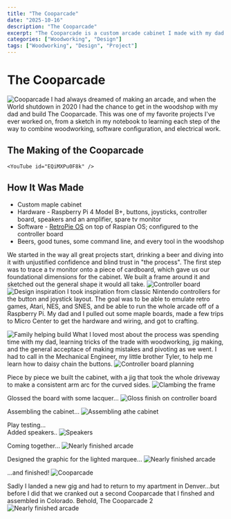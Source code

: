 ```yaml
---
title: "The Cooparcade"
date: "2025-10-16"
description: "The Cooparcade"
excerpt: "The Cooparcade is a custom arcade cabinet I made with my dad."
categories: ["Woodworking", "Design"]
tags: ["Woodworking", "Design", "Project"]
---
```

# The Cooparcade
![Cooparcade](../../assets/blogImg/cooparcade/Cooparcade-Cleveland.png)
I had always dreamed of making an arcade, and when the World shutdown in 2020 I had the chance to get in the woodshop with my dad and build The Cooparcade. 
This was one of my favorite projects I've ever worked on, from a sketch in my notebook to learning each step of the way to combine woodworking, software configuration, and electrical work. 

## The Making of the Cooparcade

    <YouTube id="EQiMXPu0F8k" />

## How It Was Made
* Custom maple cabinet
* Hardware - Raspberry Pi 4 Model B+, buttons, joysticks, controller board, speakers and an amplifier, spare tv monitor
* Software - [RetroPie OS](https://retropie.org.uk/) on top of Raspian OS; configured to the controller board
* Beers, good tunes, some command line, and every tool in the woodshop

We started in the way all great projects start, drinking a beer and diving into it with unjustified confidence and blind trust in "the process". The first step was to trace a tv monitor onto a piece of cardboard, which gave us our foundational dimensions for the cabinet. We built a frame around it and sketched out the general shape it would all take. 
![Controller board](../../assets/blogImg/cooparcade/cooparcade-2-planning.png)
![Design inspiration](../../assets/blogImg/cooparcade/cooparcade-4-controlboard.png)
I took inspiration from classic Nintendo controllers for the button and joystick layout. The goal was to be able to emulate retro games, Atari, NES, and SNES, and be able to run the whole arcade off of a Raspberry Pi. My dad and I pulled out some maple boards, made a few trips to Micro Center to get the hardware and wiring, and got to crafting. 

![Family helping build](../../assets/blogImg/cooparcade/cooparcade-0-helpfrommyfriends.png)
What I loved most about the process was spending time with my dad, learning tricks of the trade with woodworking, jig making, and the general acceptace of making mistakes and pivoting as we went. I had to call in the Mechanical Engineer, my little brother Tyler, to help me learn how to daisy chain the buttons. 
![Controller board planning](../../assets/blogImg/cooparcade/cooparcade-controller-plans.png)
<YouTube id="UqWPe4T0P3k" />
<br />

Piece by piece we built the cabinet, with a jig that took the whole driveway to make a consistent arm arc for the curved sides. 
![Clambing the frame](../../assets/blogImg/cooparcade/cooparcade-8-clamps.png)

Glossed the board with some lacquer...
![Gloss finish on controller board](../../assets/blogImg/cooparcade/cooparcade-11-glossedBoard.png)

Assembling the cabinet...
![Assembling athe cabinet](../../assets/blogImg/cooparcade/cooparcade-13-clampsAssembly.png)

Play testing...
    <YouTube id="w-Gg1Im9kvg" />
<br />
Added speakers..
![Speakers](../../assets/blogImg/cooparcade/cooparcade-14-speakers.png)

Coming together...
![Nearly finished arcade](../../assets/blogImg/cooparcade/cooparcade-15-monitorInstall.png)

Designed the graphic for the lighted marquee... 
![Nearly finished arcade](../../assets/blogImg/cooparcade/cooparcade-banner.png)


...and finished! 
![Cooparcade](../../assets/blogImg/cooparcade/Cooparcade-Cleveland.png)

Sadly I landed a new gig and had to return to my apartment in Denver...but before I did that we cranked out a second Cooparcade that I finshed and assembled in Colorado. Behold, The Cooparcade 2
![Nearly finished arcade](../../assets/blogImg/cooparcade/Cooparcade-Denver.png)

